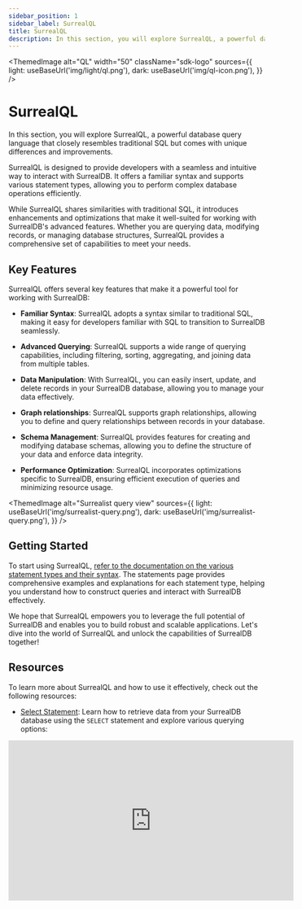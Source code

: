 ```yaml
---
sidebar_position: 1
sidebar_label: SurrealQL
title: SurrealQL
description: In this section, you will explore SurrealQL, a powerful database query language that closely resembles traditional SQL but comes with unique differences and improvements.
---
```



<ThemedImage
  alt="QL"
  width="50"
  className="sdk-logo"
  sources={{
    light: useBaseUrl('img/light/ql.png'),
    dark: useBaseUrl('img/ql-icon.png'),
  }}
/>

# SurrealQL

In this section, you will explore SurrealQL, a powerful database query language that closely resembles traditional SQL but comes with unique differences and improvements.

SurrealQL is designed to provide developers with a seamless and intuitive way to interact with SurrealDB. It offers a familiar syntax and supports various statement types, allowing you to perform complex database operations efficiently.

While SurrealQL shares similarities with traditional SQL, it introduces enhancements and optimizations that make it well-suited for working with SurrealDB's advanced features. Whether you are querying data, modifying records, or managing database structures, SurrealQL provides a comprehensive set of capabilities to meet your needs.

## Key Features

SurrealQL offers several key features that make it a powerful tool for working with SurrealDB:

- **Familiar Syntax**: SurrealQL adopts a syntax similar to traditional SQL, making it easy for developers familiar with SQL to transition to SurrealDB seamlessly.

- **Advanced Querying**: SurrealQL supports a wide range of querying capabilities, including filtering, sorting, aggregating, and joining data from multiple tables.

- **Data Manipulation**: With SurrealQL, you can easily insert, update, and delete records in your SurrealDB database, allowing you to manage your data effectively.

- **Graph relationships**: SurrealQL supports graph relationships, allowing you to define and query relationships between records in your database.

- **Schema Management**: SurrealQL provides features for creating and modifying database schemas, allowing you to define the structure of your data and enforce data integrity.

- **Performance Optimization**: SurrealQL incorporates optimizations specific to SurrealDB, ensuring efficient execution of queries and minimizing resource usage.

<ThemedImage
  alt="Surrealist query view"
  sources={{
    light: useBaseUrl('img/surrealist-query.png'),
    dark: useBaseUrl('img/surrealist-query.png'),
  }}
/>

## Getting Started

To start using SurrealQL, [refer to the documentation on the various statement types and their syntax](/docs/surrealql/statements). The statements page provides comprehensive examples and explanations for each statement type, helping you understand how to construct queries and interact with SurrealDB effectively.

We hope that SurrealQL empowers you to leverage the full potential of SurrealDB and enables you to build robust and scalable applications. Let's dive into the world of SurrealQL and unlock the capabilities of SurrealDB together!

## Resources 

To learn more about SurrealQL and how to use it effectively, check out the following resources:

- [Select Statement](/docs/surrealql/statements/select): Learn how to retrieve data from your SurrealDB database using the `SELECT` statement and explore various querying options: 
<div class="video-container">
<iframe width="560" height="315" src="https://www.youtube.com/embed/TyX45cyZ-W0?si=S9M59afDEiqxeC5d" title="YouTube video player" frameborder="0" allow="accelerometer; autoplay; clipboard-write; encrypted-media; gyroscope; picture-in-picture; web-share" referrerpolicy="strict-origin-when-cross-origin" allowfullscreen></iframe>
</div>